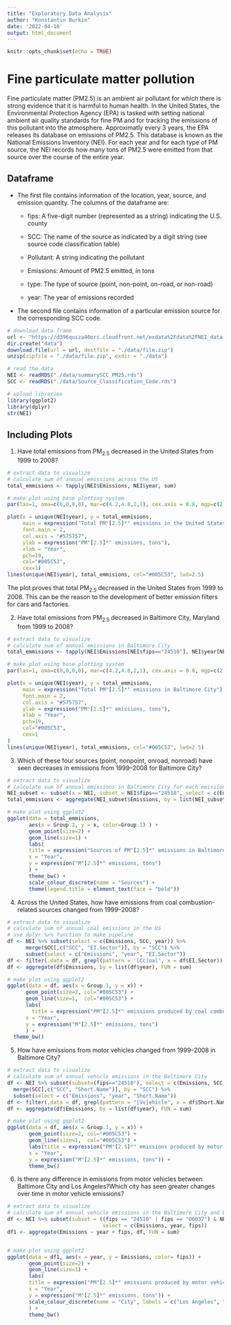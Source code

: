 ```yaml
---
title: "Exploratory Data Analysis"
author: "Konstantin Burkin"
date: '2022-04-10'
output: html_document
---
```


```r
knitr::opts_chunk$set(echo = TRUE)
```

# **Fine particulate matter pollution**

Fine particulate matter (PM2.5) is an ambient air pollutant for which there is strong evidence that it is harmful to human health. In the United States, the Environmental Protection Agency (EPA) is tasked with setting national ambient air quality standards for fine PM and for tracking the emissions of this pollutant into the atmosphere. Approximatly every 3 years, the EPA releases its database on emissions of PM2.5. This database is known as the National Emissions Inventory (NEI). For each year and for each type of PM source, the NEI records how many tons of PM2.5 were emitted from that source over the course of the entire year.

## Dataframe

-   The first file contains information of the location, year, source, and emission quantity. The columns of the dataframe are:

    -   fips: A five-digit number (represented as a string) indicating the U.S. county

    -   SCC: The name of the source as indicated by a digit string (see source code classification table)

    -   Pollutant: A string indicating the pollutant

    -   Emissions: Amount of PM2.5 emitted, in tons

    -   type: The type of source (point, non-point, on-road, or non-road)

    -   year: The year of emissions recorded

-   The second file contains information of a particular emission source for the corresponding SCC code.

```r
# download data frame
url <- "https://d396qusza40orc.cloudfront.net/exdata%2Fdata%2FNEI_data.zip"
dir.create("data")
download.file(url = url, destfile = "./data/file.zip")
unzip(zipfile = "./data/file.zip", exdir = "./data")

# read the data
NEI <- readRDS("./data/summarySCC_PM25.rds")
SCC <- readRDS("./data/Source_Classification_Code.rds")

# upload libraries
library(ggplot2)
library(dplyr)
str(NEI)
```

## Including Plots

1.  Have total emissions from PM~2.5~ decreased in the United States from 1999 to 2008?

```r
# extract data to visualize
# calculate sum of annual emissions across the US
total_emmisions <- tapply(NEI$Emissions, NEI$year, sum)

# make plot using base plotting system
par(las=1, oma=c(0,0,0,0), mar=c(4.2,4.8,2,1), cex.axis = 0.8, mgp=c(2.7,0.7,0))

plot(x = unique(NEI$year), y = total_emmisions,
     main = expression("Total PM"[2.5]*" emissions in the United States"),
     font.main = 2,
     col.axis = "#575757",
     ylab = expression("PM"[2.5]*" emissions, tons"),
     xlab = "Year",
     pch=19,
     col="#005C53",
     cex=1)
lines(unique(NEI$year), total_emmisions, col="#005C53", lwd=2.5)
```

The plot proves that total PM~2.5~ decreased in the United States from 1999 to 2008. This can be the reason to the development of better emission filters for cars and factories.

2.  Have total emissions from PM~2.5~ decreased in Baltimore City, Maryland from 1999 to 2008?

```r
# extract data to visualize
# calculate sum of annual emissions in Baltimore City
total_emmisions <- tapply(NEI$Emissions[NEI$fips=="24510"], NEI$year[NEI$fips=="24510"], sum)

# make plot using base plotting system
par(las=1, oma=c(0,0,0,0), mar=c(4.2,4.8,2,1), cex.axis = 0.8, mgp=c(2.7,0.7,0))

plot(x = unique(NEI$year), y = total_emmisions,
     main = expression("Total PM"[2.5]*" emissions in Baltimore City"),
     font.main = 2,
     col.axis = "#575757",
     ylab = expression("PM"[2.5]*" emissions, tons"),
     xlab = "Year",
     pch=19,
     col="#005C53",
     cex=1
)
lines(unique(NEI$year), total_emmisions, col="#005C53", lwd=2.5)
```

3.  Which of these four sources (point, nonpoint, onroad, nonroad) have seen decreases in emissions from 1999--2008 for Baltimore City?

```r
# extract data to visualize
# calculate sum of annual emissions in Baltimore City for each emission source
NEI_subset <- subset(x = NEI, subset = NEI$fips=="24510", select = c(Emissions, type, year))
total_emmisions <- aggregate(NEI_subset$Emissions, by = list(NEI_subset$type, NEI_subset$year), FUN = sum)

# make plot using ggplot2
ggplot(data = total_emmisions, 
       aes(x = Group.2, y = x, color=Group.1) ) +
       geom_point(size=2) + 
       geom_line(size=1) +
       labs(
       title = expression("Sources of PM"[2.5]*" emissions in Baltimore City"), 
       x = "Year",
       y = expression("M"[2.5]*" emissions, tons")
       ) +
       theme_bw() +
       scale_colour_discrete(name = "Sources") +
       theme(legend.title = element_text(face = "bold"))
```

4.  Across the United States, how have emissions from coal combustion-related sources changed from 1999--2008?

```r
# extract data to visualize
# calculate sum of annual coal emissions in the US
# use dplyr %>% function to make pipeline
df <- NEI %>% subset(select = c(Emissions, SCC, year)) %>% 
      merge(SCC[,c("SCC", "EI.Sector")], by = "SCC") %>%
      subset(select = c("Emissions", "year", "EI.Sector"))
df <- filter(.data = df, grepl(pattern = '[Cc]oal', x = df$EI.Sector)) 
df <- aggregate(df$Emissions, by = list(df$year), FUN = sum)

# make plot using ggplot2
ggplot(data = df, aes(x = Group.1, y = x)) +
      geom_point(size=2, col="#005C53") + 
      geom_line(size=1,  col="#005C53") +
      labs(
        title = expression("PM"[2.5]*" emissions produced by coal combustion in the United States"), 
      x = "Year",
      y = expression("M"[2.5]*" emissions, tons")
      ) +
  theme_bw() 
```

5.  How have emissions from motor vehicles changed from 1999--2008 in Baltimore City?

```r
# extract data to visualize
# calculate sum of annual vehicle emissions in the Baltimore City
df <- NEI %>% subset(subset=(fips=="24510"), select = c(Emissions, SCC, year)) %>% 
  merge(SCC[,c("SCC", "Short.Name")], by = "SCC") %>%
  subset(select = c("Emissions", "year", "Short.Name"))
df <- filter(.data = df, grepl(pattern = "[Vv]ehicle", x = df$Short.Name)) 
df <- aggregate(df$Emissions, by = list(df$year), FUN = sum)

# make plot using ggplot2
ggplot(data = df, aes(x = Group.1, y = x)) +
       geom_point(size=2, col="#005C53") + 
       geom_line(size=1,  col="#005C53") +
       labs(title = expression("PM"[2.5]*" emissions produced by motor vehicles in Baltimore City"), 
       x = "Year",
       y = expression("M"[2.5]*" emissions, tons")) +
       theme_bw() 
```

6.  Is there any difference in emissions from motor vehicles between Baltimore City and Los Angeles?Which city has seen greater changes over time in motor vehicle emissions?

```r
# extract data to visualize
# calculate sum of annual vehicle emissions in the Baltimore City and Los Angeles
df <- NEI %>% subset(subset = ((fips == "24510" | fips == "06037") & NEI$type == "ON-ROAD"), 
                               select = c(Emissions, year, fips))
df1 <- aggregate(Emissions ~ year + fips, df, FUN = sum)


# make plot using ggplot2
ggplot(data = df1, aes(x = year, y = Emissions, color= fips)) +
       geom_point(size=2) + 
       geom_line(size=1) +
       labs(
       title = expression("PM"[2.5]*" emissions produced by motor vehicles"), 
       x = "Year",
       y = expression("M"[2.5]*" emissions, tons")) + 
       scale_colour_discrete(name = "City", labels = c("Los Angeles", "Baltimore")
       ) +
       theme_bw() 
```
